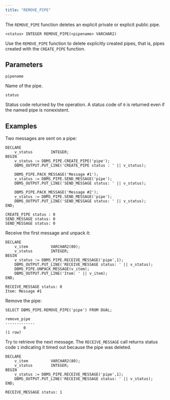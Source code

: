 ```yaml
---
title: "REMOVE_PIPE"
---
```


The `REMOVE_PIPE` function deletes an explicit private or explicit public pipe.

```text
<status> INTEGER REMOVE_PIPE(<pipename> VARCHAR2)
```

Use the `REMOVE_PIPE` function to delete explicitly created pipes, that is, pipes created with the `CREATE_PIPE` function.

## Parameters

`pipename`

 Name of the pipe.

`status`

 Status code returned by the operation. A status code of `0` is returned even if the named pipe is nonexistent.

## Examples

Two messages are sent on a pipe:

```text
DECLARE
    v_status        INTEGER;
BEGIN
    v_status := DBMS_PIPE.CREATE_PIPE('pipe');
    DBMS_OUTPUT.PUT_LINE('CREATE_PIPE status : ' || v_status);

    DBMS_PIPE.PACK_MESSAGE('Message #1');
    v_status := DBMS_PIPE.SEND_MESSAGE('pipe');
    DBMS_OUTPUT.PUT_LINE('SEND_MESSAGE status: ' || v_status);

    DBMS_PIPE.PACK_MESSAGE('Message #2');
    v_status := DBMS_PIPE.SEND_MESSAGE('pipe');
    DBMS_OUTPUT.PUT_LINE('SEND_MESSAGE status: ' || v_status);
END;

CREATE_PIPE status : 0
SEND_MESSAGE status: 0
SEND_MESSAGE status: 0
```

Receive the first message and unpack it:

```text
DECLARE
    v_item          VARCHAR2(80);
    v_status        INTEGER;
BEGIN
    v_status := DBMS_PIPE.RECEIVE_MESSAGE('pipe',1);
    DBMS_OUTPUT.PUT_LINE('RECEIVE_MESSAGE status: ' || v_status);
    DBMS_PIPE.UNPACK_MESSAGE(v_item);
    DBMS_OUTPUT.PUT_LINE('Item: ' || v_item);
END;

RECEIVE_MESSAGE status: 0
Item: Message #1
```

Remove the pipe:

```text
SELECT DBMS_PIPE.REMOVE_PIPE('pipe') FROM DUAL;

remove_pipe
-------------
        0
(1 row)
```

Try to retrieve the next message. The `RECEIVE_MESSAGE` call returns status code `1` indicating it timed out because the pipe was deleted.

```text
DECLARE
    v_item          VARCHAR2(80);
    v_status        INTEGER;
BEGIN
    v_status := DBMS_PIPE.RECEIVE_MESSAGE('pipe',1);
    DBMS_OUTPUT.PUT_LINE('RECEIVE_MESSAGE status: ' || v_status);
END;

RECEIVE_MESSAGE status: 1
```
